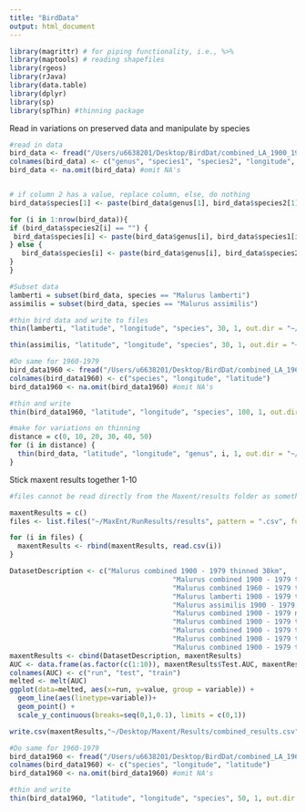 ```yaml
---
title: "BirdData"
output: html_document
---
```



```r
library(magrittr) # for piping functionality, i.e., %>%
library(maptools) # reading shapefiles
library(rgeos)
library(rJava)
library(data.table)
library(dplyr)
library(sp)
library(spThin) #thinning package

```
Read in variations on preserved data and manipulate by species 

```r
#read in data
bird_data <- fread("/Users/u6638201/Desktop/BirdDat/combined_LA_1900_1979/combined_LA_1900_1979.csv", select = c('genus', "specificEpithet", "infraspecificEpithet", "decimalLongitude", "decimalLatitude"))
colnames(bird_data) <- c("genus", "species1", "species2", "longitude", "latitude")
bird_data <- na.omit(bird_data) #omit NA's


# if column 2 has a value, replace column, else, do nothing 
bird_data$species[1] <- paste(bird_data$genus[1], bird_data$species2[1])

for (i in 1:nrow(bird_data)){
if (bird_data$species2[i] == "") {
 bird_data$species[i] <- paste(bird_data$genus[i], bird_data$species1[i])
} else {
   bird_data$species[i] <- paste(bird_data$genus[i], bird_data$species2[i])
}
}

#Subset data
lamberti = subset(bird_data, species == "Malurus lamberti")
assimilis = subset(bird_data, species == "Malurus assimilis")

#thin bird data and write to files
thin(lamberti, "latitude", "longitude", "species", 30, 1, out.dir = "~/Desktop/Maxent/ThinnedBirdData/", out.base = "lamberti_1900_1979_30km")

thin(assimilis, "latitude", "longitude", "species", 30, 1, out.dir = "~/Desktop/Maxent/ThinnedBirdData/", out.base = "assimilis_1900_1979_30km")

#Do same for 1960-1979
bird_data1960 <- fread("/Users/u6638201/Desktop/BirdDat/combined_LA_1960_1979/combined_LA_1960_1979.csv", select = c("decimalLongitude", "decimalLatitude")) %>% mutate(species = "Malurus", .before = "decimalLongitude")
colnames(bird_data1960) <- c("species", "longitude", "latitude")
bird_data1960 <- na.omit(bird_data1960) #omit NA's

#thin and write
thin(bird_data1960, "latitude", "longitude", "species", 100, 1, out.dir = "~/Desktop/Maxent/ThinnedBirdData/", out.base = "combined_1960_1979_100km")

#make for variations on thinning
distance = c(0, 10, 20, 30, 40, 50)
for (i in distance) {
  thin(bird_data, "latitude", "longitude", "genus", i, 1, out.dir = "~/Desktop/Maxent/ThinnedBirdData/", out.base = paste0("combined_1900_1979_", i, "km"))
}

```
Stick maxent results together 1-10
```r
#files cannot be read directly from the Maxent/results folder as something about the other files in that directory causes R to produce an error

maxentResults = c()
files <- list.files("~/MaxEnt/RunResults/results", pattern = ".csv", full.names = T)

for (i in files) {
  maxentResults <- rbind(maxentResults, read.csv(i))
}

DatasetDescription <- c("Malurus combined 1900 - 1979 thinned 30km",
                                        "Malurus combined 1900 - 1979 thinned 30km no bias correction", 
                                        "Malurus combined 1960 - 1979 thinned 30km",
                                        "Malurus lamberti 1900 - 1979 thinned 30km",
                                        "Malurus assimilis 1900 - 1979 thinned 30km",
                                        "Malurus combined 1900 - 1979 no thinning",
                                        "Malurus combined 1900 - 1979 thinned 10km",
                                        "Malurus combined 1900 - 1979 thinned 20km",
                                        "Malurus combined 1900 - 1979 thinned 40km",
                                        "Malurus combined 1900 - 1979 thinned 50km")
maxentResults <- cbind(DatasetDescription, maxentResults)
AUC <- data.frame(as.factor(c(1:10)), maxentResults$Test.AUC, maxentResults$Training.AUC)
colnames(AUC) <- c("run", "test", "train")
melted <- melt(AUC)
ggplot(data=melted, aes(x=run, y=value, group = variable)) +
  geom_line(aes(linetype=variable))+
  geom_point() +
  scale_y_continuous(breaks=seq(0,1,0.1), limits = c(0,1))

write.csv(maxentResults,"~/Desktop/Maxent/Results/combined_results.csv")

```

```r
#Do same for 1960-1979
bird_data1960 <- fread("/Users/u6638201/Desktop/BirdDat/combined_LA_1960_1979_obs/combined_LA_1960_1979_obs.csv", select = c("decimalLongitude", "decimalLatitude")) %>% mutate(species = "Malurus", .before = "decimalLongitude")
colnames(bird_data1960) <- c("species", "longitude", "latitude")
bird_data1960 <- na.omit(bird_data1960) #omit NA's

#thin and write
thin(bird_data1960, "latitude", "longitude", "species", 50, 1, out.dir = "~/Maxent/BirdData/", out.base = "combined_1960_1979_50km_obs")

```



